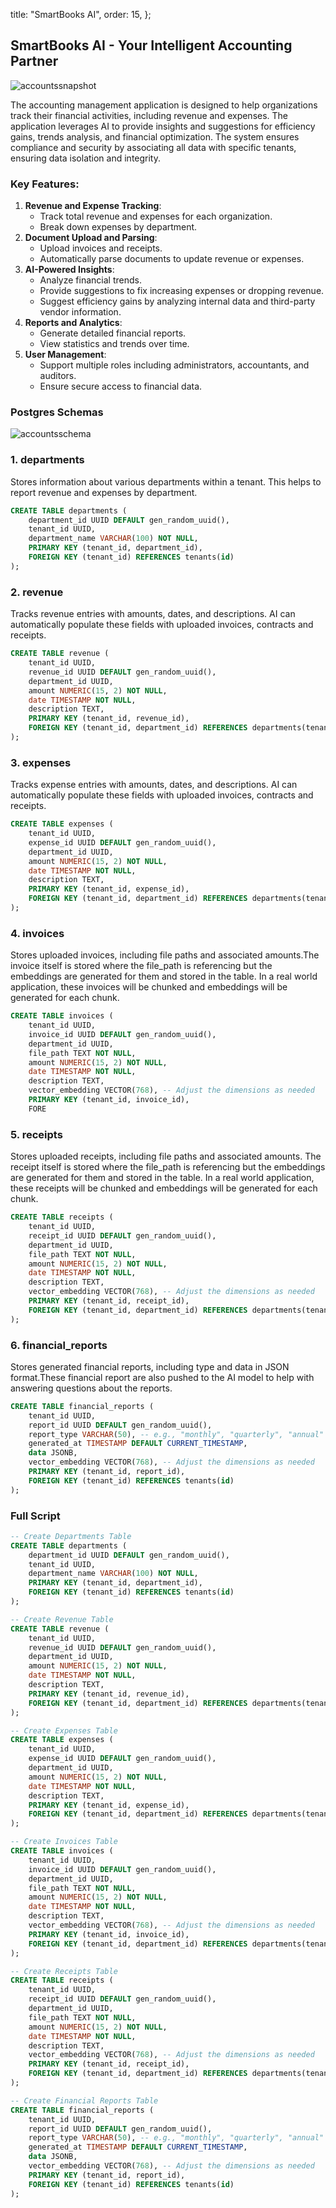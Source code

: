 
  title: "SmartBooks AI",
  order: 15,
};

## SmartBooks AI - Your Intelligent Accounting Partner

![accountssnapshot](/docs/accountssnapshot.png)

The accounting management application is designed to help organizations track their financial activities, including revenue and expenses. The application leverages AI to provide insights and suggestions for efficiency gains, trends analysis, and financial optimization. The system ensures compliance and security by associating all data with specific tenants, ensuring data isolation and integrity.

### Key Features:

1. **Revenue and Expense Tracking**:
    - Track total revenue and expenses for each organization.
    - Break down expenses by department.
2. **Document Upload and Parsing**:
    - Upload invoices and receipts.
    - Automatically parse documents to update revenue or expenses.
3. **AI-Powered Insights**:
    - Analyze financial trends.
    - Provide suggestions to fix increasing expenses or dropping revenue.
    - Suggest efficiency gains by analyzing internal data and third-party vendor information.
4. **Reports and Analytics**:
    - Generate detailed financial reports.
    - View statistics and trends over time.
5. **User Management**:
    - Support multiple roles including administrators, accountants, and auditors.
    - Ensure secure access to financial data.

### Postgres Schemas

![accountsschema](/docs/accountsschema.png)

### 1. departments

Stores information about various departments within a tenant. This helps to report revenue and expenses by department.

```sql
CREATE TABLE departments (
    department_id UUID DEFAULT gen_random_uuid(),
    tenant_id UUID,
    department_name VARCHAR(100) NOT NULL,
    PRIMARY KEY (tenant_id, department_id),
    FOREIGN KEY (tenant_id) REFERENCES tenants(id)
);
```

### 2. revenue

Tracks revenue entries with amounts, dates, and descriptions. AI can automatically populate these fields with uploaded invoices, contracts and receipts.

```sql
CREATE TABLE revenue (
    tenant_id UUID,
    revenue_id UUID DEFAULT gen_random_uuid(),
    department_id UUID,
    amount NUMERIC(15, 2) NOT NULL,
    date TIMESTAMP NOT NULL,
    description TEXT,
    PRIMARY KEY (tenant_id, revenue_id),
    FOREIGN KEY (tenant_id, department_id) REFERENCES departments(tenant_id, department_id)
);
```

### 3. expenses

Tracks expense entries with amounts, dates, and descriptions. AI can automatically populate these fields with uploaded invoices, contracts and receipts. 

```sql
CREATE TABLE expenses (
    tenant_id UUID,
    expense_id UUID DEFAULT gen_random_uuid(),
    department_id UUID,
    amount NUMERIC(15, 2) NOT NULL,
    date TIMESTAMP NOT NULL,
    description TEXT,
    PRIMARY KEY (tenant_id, expense_id),
    FOREIGN KEY (tenant_id, department_id) REFERENCES departments(tenant_id, department_id)
);
```

### 4. invoices

Stores uploaded invoices, including file paths and associated amounts.The invoice itself is stored where the file_path is referencing but the embeddings are generated for them and stored in the table. In a real world application, these invoices will be chunked and embeddings will be generated for each chunk.

```sql
CREATE TABLE invoices (
    tenant_id UUID,
    invoice_id UUID DEFAULT gen_random_uuid(),
    department_id UUID,
    file_path TEXT NOT NULL,
    amount NUMERIC(15, 2) NOT NULL,
    date TIMESTAMP NOT NULL,
    description TEXT,
    vector_embedding VECTOR(768), -- Adjust the dimensions as needed
    PRIMARY KEY (tenant_id, invoice_id),
    FORE
```

### 5. receipts

Stores uploaded receipts, including file paths and associated amounts. The receipt itself is stored where the file_path is referencing but the embeddings are generated for them and stored in the table. In a real world application, these receipts will be chunked and embeddings will be generated for each chunk.

```sql
CREATE TABLE receipts (
    tenant_id UUID,
    receipt_id UUID DEFAULT gen_random_uuid(),
    department_id UUID,
    file_path TEXT NOT NULL,
    amount NUMERIC(15, 2) NOT NULL,
    date TIMESTAMP NOT NULL,
    description TEXT,
    vector_embedding VECTOR(768), -- Adjust the dimensions as needed
    PRIMARY KEY (tenant_id, receipt_id),
    FOREIGN KEY (tenant_id, department_id) REFERENCES departments(tenant_id, department_id)
);
```

### 6. financial_reports

Stores generated financial reports, including type and data in JSON format.These financial report are also pushed to the AI model to help with answering questions about the reports.

```sql
CREATE TABLE financial_reports (
    tenant_id UUID,
    report_id UUID DEFAULT gen_random_uuid(),
    report_type VARCHAR(50), -- e.g., "monthly", "quarterly", "annual"
    generated_at TIMESTAMP DEFAULT CURRENT_TIMESTAMP,
    data JSONB,
    vector_embedding VECTOR(768), -- Adjust the dimensions as needed
    PRIMARY KEY (tenant_id, report_id),
    FOREIGN KEY (tenant_id) REFERENCES tenants(id)
);
```

### Full Script

```sql
-- Create Departments Table
CREATE TABLE departments (
    department_id UUID DEFAULT gen_random_uuid(),
    tenant_id UUID,
    department_name VARCHAR(100) NOT NULL,
    PRIMARY KEY (tenant_id, department_id),
    FOREIGN KEY (tenant_id) REFERENCES tenants(id)
);

-- Create Revenue Table
CREATE TABLE revenue (
    tenant_id UUID,
    revenue_id UUID DEFAULT gen_random_uuid(),
    department_id UUID,
    amount NUMERIC(15, 2) NOT NULL,
    date TIMESTAMP NOT NULL,
    description TEXT,
    PRIMARY KEY (tenant_id, revenue_id),
    FOREIGN KEY (tenant_id, department_id) REFERENCES departments(tenant_id, department_id)
);

-- Create Expenses Table
CREATE TABLE expenses (
    tenant_id UUID,
    expense_id UUID DEFAULT gen_random_uuid(),
    department_id UUID,
    amount NUMERIC(15, 2) NOT NULL,
    date TIMESTAMP NOT NULL,
    description TEXT,
    PRIMARY KEY (tenant_id, expense_id),
    FOREIGN KEY (tenant_id, department_id) REFERENCES departments(tenant_id, department_id)
);

-- Create Invoices Table
CREATE TABLE invoices (
    tenant_id UUID,
    invoice_id UUID DEFAULT gen_random_uuid(),
    department_id UUID,
    file_path TEXT NOT NULL,
    amount NUMERIC(15, 2) NOT NULL,
    date TIMESTAMP NOT NULL,
    description TEXT,
    vector_embedding VECTOR(768), -- Adjust the dimensions as needed
    PRIMARY KEY (tenant_id, invoice_id),
    FOREIGN KEY (tenant_id, department_id) REFERENCES departments(tenant_id, department_id)
);

-- Create Receipts Table
CREATE TABLE receipts (
    tenant_id UUID,
    receipt_id UUID DEFAULT gen_random_uuid(),
    department_id UUID,
    file_path TEXT NOT NULL,
    amount NUMERIC(15, 2) NOT NULL,
    date TIMESTAMP NOT NULL,
    description TEXT,
    vector_embedding VECTOR(768), -- Adjust the dimensions as needed
    PRIMARY KEY (tenant_id, receipt_id),
    FOREIGN KEY (tenant_id, department_id) REFERENCES departments(tenant_id, department_id)
);

-- Create Financial Reports Table
CREATE TABLE financial_reports (
    tenant_id UUID,
    report_id UUID DEFAULT gen_random_uuid(),
    report_type VARCHAR(50), -- e.g., "monthly", "quarterly", "annual"
    generated_at TIMESTAMP DEFAULT CURRENT_TIMESTAMP,
    data JSONB,
    vector_embedding VECTOR(768), -- Adjust the dimensions as needed
    PRIMARY KEY (tenant_id, report_id),
    FOREIGN KEY (tenant_id) REFERENCES tenants(id)
);

```